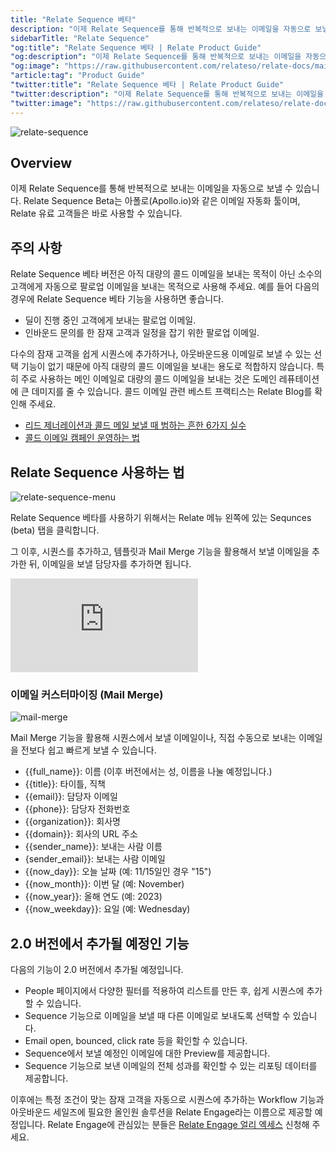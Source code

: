 ```yaml
---
title: "Relate Sequence 베타"
description: "이제 Relate Sequence를 통해 반복적으로 보내는 이메일을 자동으로 보낼 수 있습니다."
sidebarTitle: "Relate Sequence"
"og:title": "Relate Sequence 베타 | Relate Product Guide"
"og:description": "이제 Relate Sequence를 통해 반복적으로 보내는 이메일을 자동으로 보낼 수 있습니다."
"og:image": "https://raw.githubusercontent.com/relateso/relate-docs/main/docs/images/features/relate-sequence.png"
"article:tag": "Product Guide"
"twitter:title": "Relate Sequence 베타 | Relate Product Guide"
"twitter:description": "이제 Relate Sequence를 통해 반복적으로 보내는 이메일을 자동으로 보낼 수 있습니다."
"twitter:image": "https://raw.githubusercontent.com/relateso/relate-docs/main/docs/images/features/relate-sequence.png"
---
```


![relate-sequence](/images/features/relate-sequence.png)

## Overview

이제 Relate Sequence를 통해 반복적으로 보내는 이메일을 자동으로 보낼 수 있습니다. Relate Sequence Beta는 아폴로(Apollo.io)와 같은 이메일 자동화 툴이며, Relate 유료 고객들은 바로 사용할 수 있습니다.

## 주의 사항

Relate Sequence 베타 버전은 아직 대량의 콜드 이메일을 보내는 목적이 아닌 소수의 고객에게 자동으로 팔로업 이메일을 보내는 목적으로 사용해 주세요.  예를 들어 다음의 경우에 Relate Sequence 베타 기능을 사용하면 좋습니다. 

- 딜이 진행 중인 고객에게 보내는 팔로업 이메일.
- 인바운드 문의를 한 잠재 고객과 일정을 잡기 위한 팔로업 이메일. 

다수의 잠재 고객을 쉽게 시퀀스에 추가하거나, 아웃바운드용 이메일로 보낼 수 있는 선택 기능이 없기 때문에 아직 대량의 콜드 이메일을 보내는 용도로 적합하지 않습니다. 특히 주로 사용하는 메인 이메일로 대량의 콜드 이메일을 보내는 것은 도메인 레퓨테이션에 큰 데미지를 줄 수 있습니다. 콜드 이메일 관련 베스트 프랙티스는 Relate Blog를 확인해 주세요. 

- [리드 제너레이션과 콜드 메일 보낼 때 범하는 흔한 6가지 실수](https://www.relate.kr/blog/six-mistakes/)
- [콜드 이메일 캠페인 운영하는 법](https://www.relate.kr/blog/how-to-run-cold-email-campaign/)

## Relate Sequence 사용하는 법

![relate-sequence-menu](/images/features/relate-sequence-menu.png)

Relate Sequence 베타를 사용하기 위해서는 Relate 메뉴 왼쪽에 있는 Sequnces (beta) 탭을 클릭합니다.

그 이후, 시퀀스를 추가하고, 템플릿과 Mail Merge 기능을 활용해서 보낼 이메일을 추가한 뒤, 이메일을 보낼 담당자를 추가하면 됩니다. 

<div
  style={{
    position: "relative",
    paddingBottom: "69.74664679582713%",
    height: 0,
  }}
>
  <iframe
    src="https://player.vimeo.com/video/882557563?badge=0&amp;autopause=0&amp;player_id=0&amp;app_id=58479"
    frameborder="0"
    allow="autoplay; fullscreen; picture-in-picture"
    title="potential-to-working"
    webkitAllowFullScreen
    mozallowFullScreen
    allowFullScreen
    style={{
      position: "absolute",
      top: 0,
      left: 0,
      width: "100%",
      height: "100%",
    }}
  ></iframe>
</div>

### 이메일 커스터마이징 (Mail Merge)

![mail-merge](/images/features/mail-merge.png)

Mail Merge 기능을 활용해 시퀀스에서 보낼 이메일이나, 직접 수동으로 보내는 이메일을 전보다 쉽고 빠르게 보낼 수 있습니다.

- {{full_name}}: 이름 (이후 버전에서는 성, 이름을 나눌 예정입니다.)
- {{title}}: 타이틀, 직책
- {{email}}: 담당자 이메일
- {{phone}}: 담당자 전화번호
- {{organization}}: 회사명
- {{domain}}: 회사의 URL 주소
- {{sender_name}}: 보내는 사람 이름
- {sender_email}}: 보내는 사람 이메일
- {{now_day}}: 오늘 날짜 (예: 11/15일인 경우 "15")
- {{now_month}}: 이번 달 (예: November)
- {{now_year}}: 올해 연도 (예: 2023)
- {{now_weekday}}: 요일 (예: Wednesday)

## 2.0 버전에서 추가될 예정인 기능

다음의 기능이 2.0 버전에서 추가될 예정입니다. 

- People 페이지에서 다양한 필터를 적용하여 리스트를 만든 후, 쉽게 시퀀스에 추가할 수 있습니다. 
- Sequence 기능으로 이메일을 보낼 때 다른 이메일로 보내도록 선택할 수 있습니다. 
- Email open, bounced, click rate 등을 확인할 수 있습니다. 
- Sequence에서 보낼 예정인 이메일에 대한 Preview를 제공합니다. 
- Sequence 기능으로 보낸 이메일의 전체 성과를 확인할 수 있는 리포팅 데이터를 제공합니다. 

이후에는 특정 조건이 맞는 잠재 고객을 자동으로 시퀀스에 추가하는 Workflow 기능과 아웃바운드 세일즈에 필요한 올인원 솔루션을 Relate Engage라는 이름으로 제공할 예정입니다. Relate Engage에 관심있는 분들은 [Relate Engage 얼리 엑세스](https://relateso.typeform.com/to/cBWC0EZJ?typeform-source=www.relate.kr) 신청해 주세요.